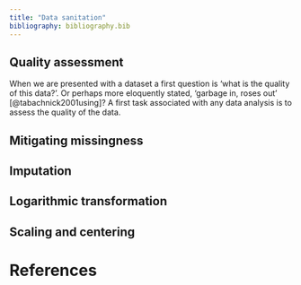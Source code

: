 ```yaml
---
title: "Data sanitation"
bibliography: bibliography.bib
---
```



## Quality assessment


When we are presented with a dataset a first question is 'what is the quality of this data?'.
Or perhaps more eloquently stated, 'garbage in, roses out' [@tabachnick2001using]?
A first task associated with any data analysis is to assess the quality of the data.



## Mitigating missingness



## Imputation



## Logarithmic transformation



## Scaling and centering



# References

